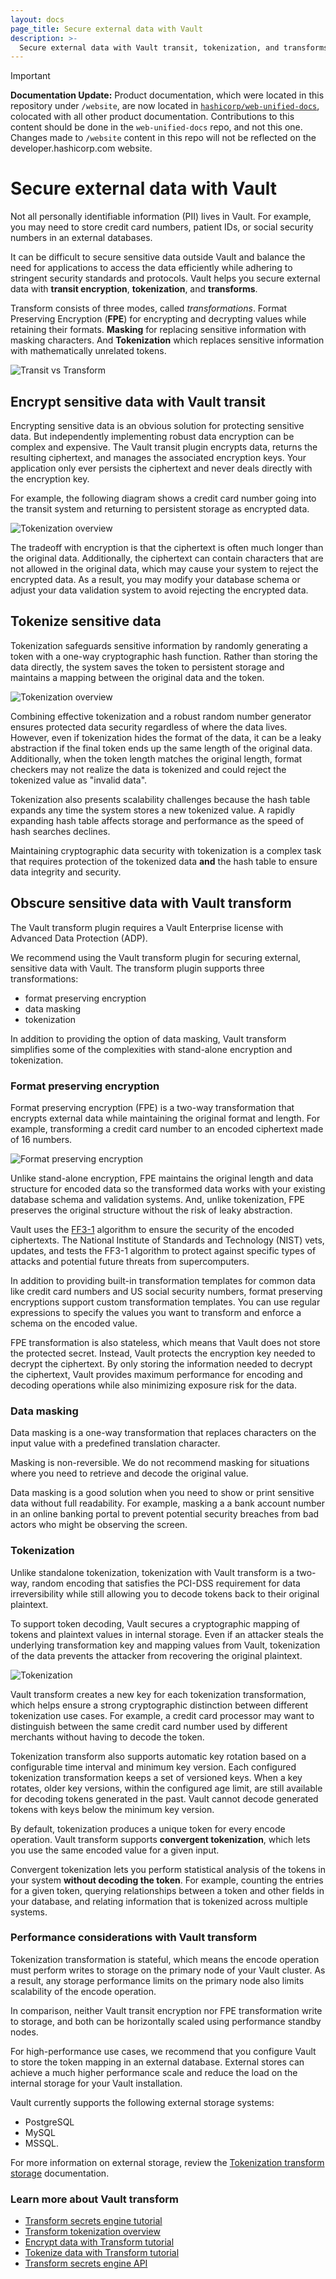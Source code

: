 ```yaml
---
layout: docs
page_title: Secure external data with Vault
description: >-
  Secure external data with Vault transit, tokenization, and transforms.
---
```


> [!IMPORTANT]  
> **Documentation Update:** Product documentation, which were located in this repository under `/website`, are now located in [`hashicorp/web-unified-docs`](https://github.com/hashicorp/web-unified-docs), colocated with all other product documentation. Contributions to this content should be done in the `web-unified-docs` repo, and not this one. Changes made to `/website` content in this repo will not be reflected on the developer.hashicorp.com website.

# Secure external data with Vault

Not all personally identifiable information (PII) lives in Vault. For example,
you may need to store credit card numbers, patient IDs, or social security
numbers in an external databases.

It can be difficult to secure sensitive data outside Vault and balance the
need for applications to access the data efficiently while adhering to
stringent security standards and protocols. Vault helps you secure external data
with **transit encryption**, **tokenization**, and **transforms**.

Transform consists of three modes, called _transformations_. Format Preserving
Encryption (**FPE**) for encrypting and decrypting values while retaining their
formats. **Masking** for replacing sensitive information with masking
characters. And **Tokenization** which replaces sensitive information with
mathematically unrelated tokens.

![Transit vs Transform](/img/transit-or-transform.png)




## Encrypt sensitive data with Vault transit

Encrypting sensitive data is an obvious solution for protecting sensitive data.
But independently implementing robust data encryption can be complex and
expensive. The Vault transit plugin encrypts data, returns the resulting
ciphertext, and manages the associated encryption keys. Your application only
ever persists the ciphertext and never deals directly with the encryption key.

For example, the following diagram shows a credit card number going into the
transit system and returning to persistent storage as encrypted data.

<ImageConfig hideBorder>

![Tokenization overview](/img/vault-transit-secrets-engine-1.png)

</ImageConfig>

The tradeoff with encryption is that the ciphertext is often much longer than
the original data. Additionally, the ciphertext can contain characters that
are not allowed in the original data, which may cause your system to reject the
encrypted data. As a result, you may modify your database schema or adjust your
data validation system to avoid rejecting the encrypted data.

## Tokenize sensitive data

Tokenization safeguards sensitive information by randomly generating a token
with a one-way cryptographic hash function. Rather than storing the data
directly, the system saves the token to persistent storage and maintains a
mapping between the original data and the token.

<ImageConfig hideBorder>

![Tokenization overview](/img/traditional_tokenization.png)

</ImageConfig>

Combining effective tokenization and a robust random number generator ensures
protected data security regardless of where the data lives. However, even if
tokenization hides the format of the data, it can be a leaky abstraction if the
final token ends up the same length of the original data. Additionally, when the
token length matches the original length, format checkers may not realize the
data is tokenized and could reject the tokenized value as "invalid data".

Tokenization also presents scalability challenges because the hash table expands
any time the system stores a new tokenized value. A rapidly expanding hash table
affects storage and performance as the speed of hash searches declines.

Maintaining cryptographic data security with tokenization is a complex task that
requires protection of the tokenized data **and** the hash table to ensure data
integrity and security.

## Obscure sensitive data with Vault transform

<EnterpriseAlert>

  The Vault transform plugin requires a Vault Enterprise license with Advanced
  Data Protection (ADP).

</EnterpriseAlert>

We recommend using the Vault transform plugin for securing external, sensitive
data with Vault. The transform plugin supports three transformations:

- format preserving encryption
- data masking
- tokenization

In addition to providing the option of data masking, Vault transform simplifies
some of the complexities with stand-alone encryption and tokenization.

### Format preserving encryption

Format preserving encryption (FPE) is a two-way transformation that encrypts
external data while maintaining the original format and length. For example,
transforming a credit card number to an encoded ciphertext made of 16 numbers.

<ImageConfig hideBorder>

![Format preserving encryption](/img/vault-encoded-text.jpg)

</ImageConfig>

Unlike stand-alone encryption, FPE maintains the original length and data
structure for encoded data so the transformed data works with your existing
database schema and validation systems. And, unlike tokenization, FPE preserves
the original structure without the risk of leaky abstraction.

<Note title="FPE is secure">

  Vault uses
  the [FF3-1](https://csrc.nist.gov/publications/detail/sp/800-38g/rev-1/draft) algorithm
  to ensure the security of the encoded ciphertexts. The National Institute of
  Standards and Technology (NIST) vets, updates, and tests the FF3-1 algorithm
  to protect against specific types of attacks and potential future threats from
  supercomputers.

</Note>

In addition to providing built-in transformation templates for common data like
credit card numbers and US social security numbers, format preserving encryptions
support custom transformation templates. You can use regular expressions to
specify the values you want to transform and enforce a schema on the encoded
value.

FPE transformation is also stateless, which means that Vault does not store the
protected secret. Instead, Vault protects the encryption key needed to decrypt
the ciphertext. By only storing the information needed to decrypt the
ciphertext, Vault provides maximum performance for encoding and decoding
operations while also minimizing exposure risk for the data.


### Data masking

Data masking is a one-way transformation that replaces characters on the input
value with a predefined translation character.

<Warning title="Use with caution">

  Masking is non-reversible. We do not recommend masking for situations where
  you need to retrieve and decode the original value.

</Warning>

Data masking is a good solution when you need to show or print sensitive data
without full readability. For example, masking a a bank account number in an
online banking portal to prevent potential security breaches from bad actors who
might be observing the screen.

### Tokenization

Unlike standalone tokenization, tokenization with Vault transform is a two-way,
random encoding that satisfies the PCI-DSS requirement for data irreversibility
while still allowing you to decode tokens back to their original plaintext.

To support token decoding, Vault secures a cryptographic mapping of tokens and
plaintext values in internal storage. Even if an attacker steals the underlying
transformation key and mapping values from Vault, tokenization of the data
prevents the attacker from recovering the original plaintext.

<ImageConfig hideBorder>

![Tokenization](/img/vault-tokenization-transformation-1.png)

</ImageConfig>



Vault transform creates a new key for each tokenization transformation, which
helps ensure a strong cryptographic distinction between different tokenization
use cases. For example, a credit card processor may want to distinguish between
the same credit card number used by different merchants without having to decode
the token.

Tokenization transform also supports automatic key rotation based on a
configurable time interval and minimum key version. Each configured tokenization
transformation keeps a set of versioned keys. When a key rotates, older key
versions, within the configured age limit, are still available for decoding
tokens generated in the past. Vault cannot decode generated tokens with keys
below the minimum key version.

<Highlight title="Convergent tokenization">

  By default, tokenization produces a unique token for every encode operation.
  Vault transform supports **convergent tokenization**, which lets you use the
  same encoded value for a given input.

  Convergent tokenization lets you perform statistical analysis of the tokens
  in your system **without decoding the token**. For example, counting the
  entries for a given token, querying relationships between a token and other
  fields in your database, and relating information that is tokenized across
  multiple systems.

</Highlight>

### Performance considerations with Vault transform

Tokenization transformation is stateful, which means the encode operation must
perform writes to storage on the primary node of your Vault cluster. As a
result, any storage performance limits on the primary node also limits
scalability of the encode operation.
  
In comparison, neither Vault transit encryption nor FPE transformation write to
storage, and both can be horizontally scaled using performance standby nodes.

For high-performance use cases, we recommend that you configure Vault to store
the token mapping in an external database. External stores can achieve a much
higher performance scale and reduce the load on the internal storage for your
Vault installation.

Vault currently supports the following external storage systems:

- PostgreSQL
- MySQL
- MSSQL.

For more information on external storage, review the
[Tokenization transform storage](/vault/docs/secrets/transform/tokenization#storage)
documentation.

### Learn more about Vault transform

- [Transform secrets engine tutorial](/vault/tutorials/adp/transform)
- [Transform tokenization overview](/vault/docs/secrets/transform/tokenization)
- [Encrypt data with Transform tutorial](/vault/tutorials/adp/transform-code-example)
- [Tokenize data with Transform tutorial](/vault/tutorials/adp/tokenization)
- [Transform secrets engine API](/vault/api-docs/secret/transform)